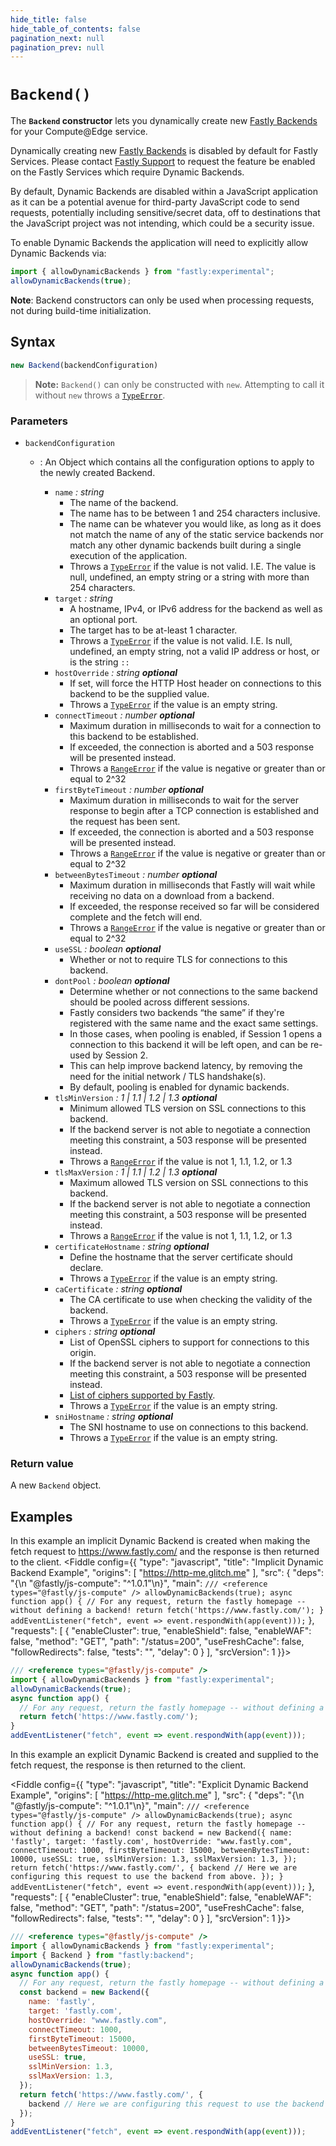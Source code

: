 ```yaml
---
hide_title: false
hide_table_of_contents: false
pagination_next: null
pagination_prev: null
---
```


# `Backend()`

The **`Backend` constructor** lets you dynamically create new [Fastly Backends](https://developer.fastly.com/reference/api/services/backend/) for your Compute@Edge service.

Dynamically creating new [Fastly Backends](https://developer.fastly.com/reference/api/services/backend/) is disabled by default for Fastly Services. Please contact [Fastly Support](https://support.fastly.com/hc/requests/new?ticket_form_id=360000269711) to request the feature be enabled on the Fastly Services which require Dynamic Backends.

By default, Dynamic Backends are disabled within a JavaScript application as it can be a potential avenue for third-party JavaScript code to send requests, potentially including sensitive/secret data, off to destinations that the JavaScript project was not intending, which could be a security issue.

To enable Dynamic Backends the application will need to explicitly allow Dynamic Backends via:

```js
import { allowDynamicBackends } from "fastly:experimental";
allowDynamicBackends(true);
```

**Note**: Backend constructors can only be used when processing requests, not during build-time initialization.

## Syntax

```js
new Backend(backendConfiguration)
```

> **Note:** `Backend()` can only be constructed with `new`. Attempting to call it without `new` throws a [`TypeError`](../../globals/TypeError/TypeError.mdx).

### Parameters

- `backendConfiguration`

  - : An Object which contains all the configuration options to apply to the newly created Backend.

    - `name` _: string_
      - The name of the backend.
      - The name has to be between 1 and 254 characters inclusive.
      - The name can be whatever you would like, as long as it does not match the name of any of the static service backends nor match any other dynamic backends built during a single execution of the application.
      - Throws a [`TypeError`](../../globals/TypeError/TypeError.mdx) if the value is not valid. I.E. The value is null, undefined, an empty string or a string with more than 254 characters.
    - `target` _: string_
      - A hostname, IPv4, or IPv6 address for the backend as well as an optional port.
      - The target has to be at-least 1 character.
      - Throws a [`TypeError`](../../globals/TypeError/TypeError.mdx) if the value is not valid. I.E. Is null, undefined, an empty string, not a valid IP address or host, or is the string `::`
    - `hostOverride` _: string_ _**optional**_
      - If set, will force the HTTP Host header on connections to this backend to be the supplied value.
      - Throws a [`TypeError`](../../globals/TypeError/TypeError.mdx) if the value is an empty string.
    - `connectTimeout` _: number_ _**optional**_
      - Maximum duration in milliseconds to wait for a connection to this backend to be established.
      - If exceeded, the connection is aborted and a 503 response will be presented instead.
      - Throws a [`RangeError`](../../globals/RangeError/RangeError.mdx) if the value is negative or greater than or equal to 2^32
    - `firstByteTimeout` _: number_ _**optional**_
      - Maximum duration in milliseconds to wait for the server response to begin after a TCP connection is established and the request has been sent.
      - If exceeded, the connection is aborted and a 503 response will be presented instead.
      - Throws a [`RangeError`](../../globals/RangeError/RangeError.mdx) if the value is negative or greater than or equal to 2^32
    - `betweenBytesTimeout` _: number_ _**optional**_
      - Maximum duration in milliseconds that Fastly will wait while receiving no data on a download from a backend.
      - If exceeded, the response received so far will be considered complete and the fetch will end.
      - Throws a [`RangeError`](../../globals/RangeError/RangeError.mdx) if the value is negative or greater than or equal to 2^32
    - `useSSL` _: boolean_ _**optional**_
      - Whether or not to require TLS for connections to this backend.
    - `dontPool` _: boolean_ _**optional**_
      - Determine whether or not connections to the same backend should be pooled across different sessions.
      - Fastly considers two backends “the same” if they're registered with the same name and the exact same settings.
      - In those cases, when pooling is enabled, if Session 1 opens a connection to this backend it will be left open, and can be re-used by Session 2.
      - This can help improve backend latency, by removing the need for the initial network / TLS handshake(s).
      - By default, pooling is enabled for dynamic backends.
    - `tlsMinVersion` _: 1 | 1.1 | 1.2 | 1.3_ _**optional**_
      - Minimum allowed TLS version on SSL connections to this backend.
      - If the backend server is not able to negotiate a connection meeting this constraint, a 503 response will be presented instead.
      - Throws a [`RangeError`](../../globals/RangeError/RangeError.mdx) if the value is not 1, 1.1, 1.2, or 1.3
    - `tlsMaxVersion` _: 1 | 1.1 | 1.2 | 1.3_ _**optional**_
      - Maximum allowed TLS version on SSL connections to this backend.
      - If the backend server is not able to negotiate a connection meeting this constraint, a 503 response will be presented instead.
      - Throws a [`RangeError`](../../globals/RangeError/RangeError.mdx) if the value is not 1, 1.1, 1.2, or 1.3
    - `certificateHostname` _: string_ _**optional**_
      - Define the hostname that the server certificate should declare.
      - Throws a [`TypeError`](../../globals/TypeError/TypeError.mdx) if the value is an empty string.
    - `caCertificate` _: string_ _**optional**_
      - The CA certificate to use when checking the validity of the backend.
      - Throws a [`TypeError`](../../globals/TypeError/TypeError.mdx) if the value is an empty string.
    - `ciphers` _: string_ _**optional**_
      - List of OpenSSL ciphers to support for connections to this origin.
      - If the backend server is not able to negotiate a connection meeting this constraint, a 503 response will be presented instead.
      - [List of ciphers supported by Fastly](https://developer.fastly.com/learning/concepts/routing-traffic-to-fastly/#use-a-tls-configuration).
      - Throws a [`TypeError`](../../globals/TypeError/TypeError.mdx) if the value is an empty string.
    - `sniHostname` _: string_ _**optional**_
      - The SNI hostname to use on connections to this backend.
      - Throws a [`TypeError`](../../globals/TypeError/TypeError.mdx) if the value is an empty string.

### Return value

A new `Backend` object.

## Examples

In this example an implicit Dynamic Backend is created when making the fetch request to <https://www.fastly.com/> and the response is then returned to the client.
<Fiddle config={{
  "type": "javascript",
  "title": "Implicit Dynamic Backend Example",
  "origins": [
    "https://http-me.glitch.me"
  ],
  "src": {
    "deps": "{\n  \"@fastly/js-compute\": \"^1.0.1\"\n}",
    "main": `
/// <reference types="@fastly/js-compute" />
allowDynamicBackends(true);
async function app() {
  // For any request, return the fastly homepage -- without defining a backend!
  return fetch('https://www.fastly.com/');
}
addEventListener("fetch", event => event.respondWith(app(event)));
`
  },
  "requests": [
    {
      "enableCluster": true,
      "enableShield": false,
      "enableWAF": false,
      "method": "GET",
      "path": "/status=200",
      "useFreshCache": false,
      "followRedirects": false,
      "tests": "",
      "delay": 0
    }
  ],
  "srcVersion": 1
}}>

```js
/// <reference types="@fastly/js-compute" />
import { allowDynamicBackends } from "fastly:experimental";
allowDynamicBackends(true);
async function app() {
  // For any request, return the fastly homepage -- without defining a backend!
  return fetch('https://www.fastly.com/');
}
addEventListener("fetch", event => event.respondWith(app(event)));
```

</Fiddle>

In this example an explicit Dynamic Backend is created and supplied to the fetch request, the response is then returned to the client.


<Fiddle config={{
  "type": "javascript",
  "title": "Explicit Dynamic Backend Example",
  "origins": [
    "https://http-me.glitch.me"
  ],
  "src": {
    "deps": "{\n  \"@fastly/js-compute\": \"^1.0.1\"\n}",
    "main": `
/// <reference types="@fastly/js-compute" />
allowDynamicBackends(true);
async function app() {
  // For any request, return the fastly homepage -- without defining a backend!
  const backend = new Backend({
    name: 'fastly',
    target: 'fastly.com',
    hostOverride: "www.fastly.com",
    connectTimeout: 1000,
    firstByteTimeout: 15000,
    betweenBytesTimeout: 10000,
    useSSL: true,
    sslMinVersion: 1.3,
    sslMaxVersion: 1.3,
  });
  return fetch('https://www.fastly.com/', {
    backend // Here we are configuring this request to use the backend from above.
  });
}
addEventListener("fetch", event => event.respondWith(app(event)));
`
  },
  "requests": [
    {
      "enableCluster": true,
      "enableShield": false,
      "enableWAF": false,
      "method": "GET",
      "path": "/status=200",
      "useFreshCache": false,
      "followRedirects": false,
      "tests": "",
      "delay": 0
    }
  ],
  "srcVersion": 1
}}>

```js
/// <reference types="@fastly/js-compute" />
import { allowDynamicBackends } from "fastly:experimental";
import { Backend } from "fastly:backend";
allowDynamicBackends(true);
async function app() {
  // For any request, return the fastly homepage -- without defining a backend!
  const backend = new Backend({
    name: 'fastly',
    target: 'fastly.com',
    hostOverride: "www.fastly.com",
    connectTimeout: 1000,
    firstByteTimeout: 15000,
    betweenBytesTimeout: 10000,
    useSSL: true,
    sslMinVersion: 1.3,
    sslMaxVersion: 1.3,
  });
  return fetch('https://www.fastly.com/', {
    backend // Here we are configuring this request to use the backend from above.
  });
}
addEventListener("fetch", event => event.respondWith(app(event)));
```

</Fiddle>

